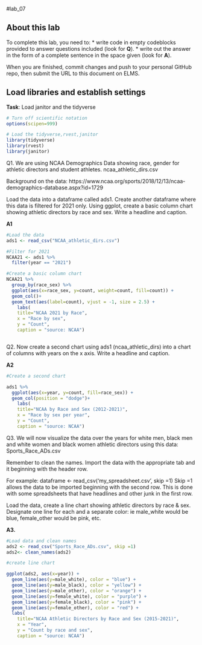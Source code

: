 #lab_07 

## About this lab

To complete this lab, you need to:
* write code in empty codeblocks provided to answer questions included (look for **Q**).
* write out the answer in the form of a complete sentence in the space given (look for **A**).

When you are finished, commit changes and push to your personal GitHub repo, then submit the URL to this document on ELMS.

## Load libraries and establish settings
**Task**: Load janitor and the tidyverse
```r
# Turn off scientific notation
options(scipen=999)

# Load the tidyverse,rvest,janitor
library(tidyverse)
library(rvest)
library(janitor)
```


Q1. We are using NCAA Demographics Data showing race, gender for athletic directors and student athletes. ncaa_athletic_dirs.csv

Background on the data:
https://www.ncaa.org/sports/2018/12/13/ncaa-demographics-database.aspx?id=1729

Load the data into a dataframe called ads1. 
Create another dataframe where this data is filtered for 2021 only.
Using ggplot, create a basic column chart showing athletic directors by race and sex. 
Write a headline and caption.

**A1**

```r
#Load the data
ads1 <- read_csv("NCAA_athletic_dirs.csv")

```

```r
#Filter for 2021
NCAA21 <- ads1 %>% 
  filter(year == "2021")

```

```r
#Create a basic column chart
NCAA21 %>%
  group_by(race_sex) %>%
  ggplot(aes(x=race_sex, y=count, weight=count, fill=count)) +
  geom_col()+
  geom_text(aes(label=count), vjust = -1, size = 2.5) +
    labs(
    title="NCAA 2021 by Race",
    x = "Race by sex",
    y = "Count",
    caption = "source: NCAA")



```

Q2. Now create a second chart using ads1 (ncaa_athletic_dirs) into a chart of columns with years on the x axis.
Write a headline and caption.

**A2**

```r
#Create a second chart  

ads1 %>% 
  ggplot(aes(x=year, y=count, fill=race_sex)) +
  geom_col(position = "dodge")+
    labs(
    title="NCAA by Race and Sex (2012-2021)",
    x = "Race by sex per year",
    y = "Count",
    caption = "source: NCAA")
```

Q3. We will now visualize the data over the years for white men, black men and white women and black women athletic directors using this data: Sports_Race_ADs.csv

Remember to clean the names. Import the data with the appropriate tab and it beginning with the header row.

For example:
dataframe <- read_csv('my_spreadsheet.csv', skip =1)
Skip =1 allows the data to be imported beginning with the second row. This is done with some spreadsheets that have headlines and other junk in the first row.


Load the data, create a line chart showing athletic directors by race & sex. 
Designate one line for each and a separate color: ie male_white would be blue, female_other would be pink, etc. 

**A3.**

```r
#Load data and clean names
ads2 <- read_csv("Sports_Race_ADs.csv", skip =1)
ads2<- clean_names(ads2)

#create line chart 

ggplot(ads2, aes(x=year)) +
  geom_line(aes(y=male_white), color = "blue") +
  geom_line(aes(y=male_black), color = "yellow") +
  geom_line(aes(y=male_other), color = "orange") +
  geom_line(aes(y=female_white), color = "purple") +
  geom_line(aes(y=female_black), color = "pink") +
  geom_line(aes(y=female_other), color = "red") +
  labs(
    title="NCAA Athletic Directors by Race and Sex (2015-2021)",
    x = "Year",
    y = "Count by race and sex",
    caption = "source: NCAA") 


```
